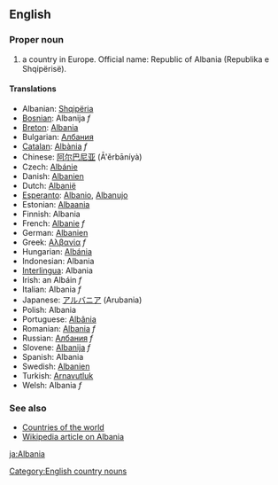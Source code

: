 ==English==

===Proper noun===

# a country in Europe. Official name: Republic of Albania (Republika e Shqipërisë).

====Translations====
*Albanian: [[Shqipëria]]
*[[Bosnian]]: Albanija ''f''
*[[Breton]]:  [[Albania]]
*Bulgarian: [[Албания]]
*[[Catalan]]: [[Albània]] ''f''
*Chinese: [[阿尔巴尼亚]] (Ā'ěrbāníyà)
*Czech: [[Albánie]]
*Danish: [[Albanien]]
*Dutch: [[Albanië]]
*[[Esperanto]]: [[Albanio]], [[Albanujo]]
*Estonian: [[Albaania]]
*Finnish: Albania
*French: [[Albanie]] ''f''
*German: [[Albanien]]
*Greek: [[Αλβανία]] ''f''
*Hungarian: [[Albánia]]
*Indonesian: Albania
*[[Interlingua]]: Albania
*Irish: an Albáin ''f''
*Italian: Albania ''f''
*Japanese: [[アルバニア]] (Arubania)
*Polish: Albania
*Portuguese: [[Albânia]]
*Romanian: [[Albania]] ''f''
*Russian: [[Албания]] ''f''
*Slovene: [[Albanija]] ''f''
*Spanish: Albania
*Swedish: [[Albanien]]
*Turkish: [[Arnavutluk]]
*Welsh: Albania ''f''

===See also===
*[[Countries of the world]]
*[[w:Albania|Wikipedia article on Albania]]
[[Category:English country nouns]]
[[ja:Albania]]